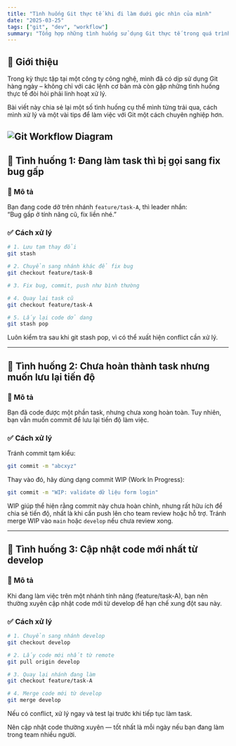 ```yaml
---
title: "Tình huống Git thực tế khi đi làm duới góc nhìn của mình"
date: "2025-03-25"
tags: ["git", "dev", "workflow"]
summary: "Tổng hợp những tình huống sử dụng Git thực tế trong quá trình thực tập, giúp người mới đi làm xử lý linh hoạt hơn trong môi trường làm việc."
---
```



## 🚀 Giới thiệu

Trong kỳ thực tập tại một công ty công nghệ, mình đã có dịp sử dụng Git hàng ngày – không chỉ với các lệnh cơ bản mà còn gặp những tình huống thực tế đòi hỏi phải linh hoạt xử lý.

Bài viết này chia sẻ lại một số tình huống cụ thể mình từng trải qua, cách mình xử lý và một vài tips để làm việc với Git một cách chuyên nghiệp hơn.

<Image
  src="/vi/blog/using-git/image.png"
  alt="Git Workflow Diagram"
  width={800}
  height={400}
/>
---

## 🧩 Tình huống 1: Đang làm task thì bị gọi sang fix bug gấp

### 📝 Mô tả

Bạn đang code dở trên nhánh `feature/task-A`, thì leader nhắn:  
 “Bug gấp ở tính năng cũ, fix liền nhé.”

### ✅ Cách xử lý

```bash
# 1. Lưu tạm thay đổi
git stash

# 2. Chuyển sang nhánh khác để fix bug
git checkout feature/task-B

# 3. Fix bug, commit, push như bình thường

# 4. Quay lại task cũ
git checkout feature/task-A

# 5. Lấy lại code dở dang
git stash pop
```

<Tip>Luôn kiểm tra sau khi git stash pop, vì có thể xuất hiện conflict cần xử lý.</Tip>

---

## 🧩 Tình huống 2: Chưa hoàn thành task nhưng muốn lưu lại tiến độ

### 📝 Mô tả

Bạn đã code được một phần task, nhưng chưa xong hoàn toàn. Tuy nhiên, bạn vẫn muốn commit để lưu lại tiến độ làm việc.

### ✅ Cách xử lý

Tránh commit tạm kiểu:

```bash
git commit -m "abcxyz"
```

Thay vào đó, hãy dùng dạng commit WIP (Work In Progress):

```bash
git commit -m "WIP: validate dữ liệu form login"
```

<Tip>WIP giúp thể hiện rằng commit này chưa hoàn chỉnh, nhưng rất hữu ích để chia sẻ tiến độ, nhất là khi cần push lên cho team review hoặc hỗ trợ. Tránh merge WIP vào `main` hoặc `develop` nếu chưa review xong.</Tip>

---

## 🧩 Tình huống 3: Cập nhật code mới nhất từ develop

### 📝 Mô tả

Khi đang làm việc trên một nhánh tính năng (feature/task-A), bạn nên thường xuyên cập nhật code mới từ develop để hạn chế xung đột sau này.

### ✅ Cách xử lý

```bash
# 1. Chuyển sang nhánh develop
git checkout develop

# 2. Lấy code mới nhất từ remote
git pull origin develop

# 3. Quay lại nhánh đang làm
git checkout feature/task-A

# 4. Merge code mới từ develop
git merge develop
```

Nếu có conflict, xử lý ngay và test lại trước khi tiếp tục làm task.

<Tip>Nên cập nhật code thường xuyên — tốt nhất là mỗi ngày nếu bạn đang làm trong team nhiều người.</Tip>
